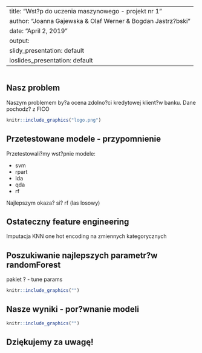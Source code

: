 
---
title: "Wst?p do uczenia maszynowego - projekt nr 1"
author: "Joanna Gajewska & Olaf Werner & Bogdan Jastrz?bski"
date: "April 2, 2019"
output:
  slidy_presentation: default
  ioslides_presentation: default
---

```r

```

## Nasz problem

Naszym problemem by?a ocena zdolno?ci kredytowej klient?w banku. Dane pochodz? z FICO 

```r
knitr::include_graphics("logo.png")
```

## Przetestowane modele - przypomnienie

Przetestowali?my wst?pnie modele:

* svm
* rpart
* Ida
* qda
* rf

Najlepszym okaza? si? rf (las losowy)

## Ostateczny feature engineering

Imputacja KNN
one hot encoding na zmiennych kategorycznych

## Poszukiwanie najlepszych parametr?w randomForest

pakiet ? - tune params

```r
knitr::include_graphics("")
```

## Nasze wyniki - por?wnanie modeli

```r
knitr::include_graphics("")
```



## Dziękujemy za uwagę!






